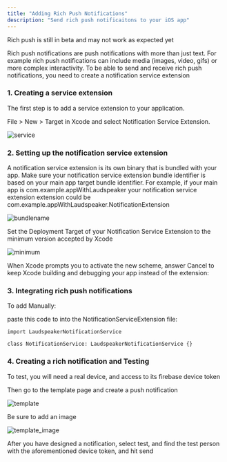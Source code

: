 ```yaml
---
title: "Adding Rich Push Notifications"
description: "Send rich push notificaitons to your iOS app"
---
```


<Warning> Rich push is still in beta and may not work as expected yet </Warning>

<Info> Rich push notifications are push notifications with more than just text. For example rich push notifications can include media (images, video, gifs) or more complex interactivity. To be able to send and receive rich push notifications, you need to create a notification service extension </Info>

### 1. Creating a service extension

The first step is to add a service extension to your application. 

File > New > Target in Xcode and select Notification Service Extension.

![service](/images/developer/sdks/service.png)

### 2. Setting up the notification service extension

<Info> A notification service extension is its own binary that is bundled with your app. Make sure your notification service extension bundle identifier is based on your main app target bundle identifier. For example, if your main app is com.example.appWithLaudspeaker your notification service extension extension could be com.example.appWithLaudspeaker.NotificationExtension </Info>

![bundlename](/images/developer/sdks/bundlename.png)

Set the Deployment Target of your Notification Service Extension to the minimum version accepted by Xcode

![minimum](/images/developer/sdks/minimum.png)

When Xcode prompts you to activate the new scheme, answer Cancel to keep Xcode building and debugging your app instead of the extension:

### 3. Integrating rich push notifications

To add Manually:

paste this code to into the NotificationServiceExtension file:

```
import LaudspeakerNotificationService

class NotificationService: LaudspeakerNotificationService {}
```

### 4. Creating a rich notification and Testing

To test, you will need a real device, and access to its firebase device token

Then go to the template page and create a push notification  

![template](/images/developer/sdks/template.png)

Be sure to add an image

![template_image](/images/developer/sdks/template_image.png)

After you have designed a notification, select test, and find the test person with the aforementioned device token, and hit send

